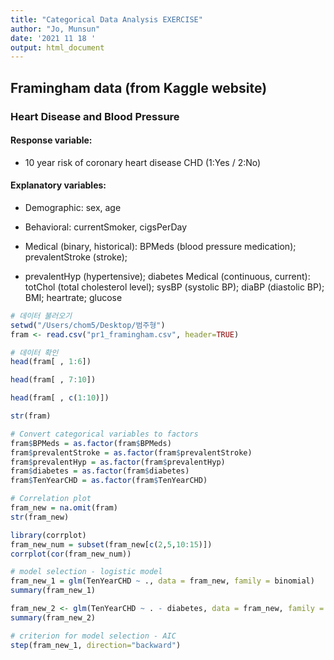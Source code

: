 ---
title: "Categorical Data Analysis EXERCISE"
author: "Jo, Munsun"
date: '2021 11 18 '
output: html_document
---

## Framingham data (from Kaggle website)
### Heart Disease and Blood Pressure

#### Response variable: 
- 10 year risk of coronary heart disease CHD (1:Yes / 2:No)

#### Explanatory variables:
- Demographic: sex, age

- Behavioral: currentSmoker, cigsPerDay

- Medical (binary, historical): BPMeds (blood pressure medication); prevalentStroke (stroke);

- prevalentHyp (hypertensive); diabetes Medical (continuous, current): totChol (total cholesterol level); sysBP (systolic BP); diaBP (diastolic BP); BMI; heartrate; glucose

```{r}
# 데이터 불러오기
setwd("/Users/chom5/Desktop/범주형")
fram <- read.csv("pr1_framingham.csv", header=TRUE)

# 데이터 확인
head(fram[ , 1:6])
```

```{r}
head(fram[ , 7:10])
```

```{r}
head(fram[ , c(1:10)])
```

```{r}
str(fram)
```

```{r}
# Convert categorical variables to factors
fram$BPMeds = as.factor(fram$BPMeds)
fram$prevalentStroke = as.factor(fram$prevalentStroke)
fram$prevalentHyp = as.factor(fram$prevalentHyp)
fram$diabetes = as.factor(fram$diabetes)
fram$TenYearCHD = as.factor(fram$TenYearCHD)
```

```{r}
# Correlation plot
fram_new = na.omit(fram)
str(fram_new)

library(corrplot)
fram_new_num = subset(fram_new[c(2,5,10:15)])
corrplot(cor(fram_new_num))
```

```{r}
# model selection - logistic model
fram_new_1 = glm(TenYearCHD ~ ., data = fram_new, family = binomial)
summary(fram_new_1)
```

```{r}
fram_new_2 <- glm(TenYearCHD ~ . - diabetes, data = fram_new, family = binomial)
summary(fram_new_2)
```

```{r}
# criterion for model selection - AIC
step(fram_new_1, direction="backward")
```

